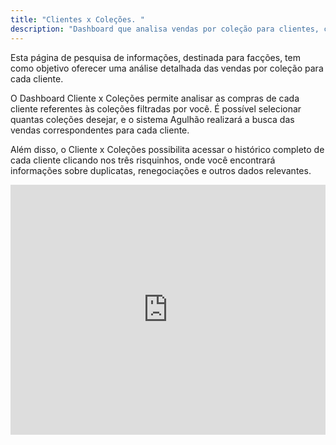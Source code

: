 ```yaml
---
title: "Clientes x Coleções. "
description: "Dashboard que analisa vendas por coleção para clientes, com acesso a histórico e dados financeiros."
---
```


Esta página de pesquisa de informações, destinada para facções, tem como objetivo oferecer uma análise detalhada das vendas por coleção para cada cliente.

O Dashboard Cliente x Coleções permite analisar as compras de cada cliente referentes às coleções filtradas por você. É possível selecionar quantas coleções desejar, e o sistema Agulhão realizará a busca das vendas correspondentes para cada cliente.

Além disso, o Cliente x Coleções possibilita acessar o histórico completo de cada cliente clicando nos três risquinhos, onde você encontrará informações sobre duplicatas, renegociações e outros dados relevantes.

<iframe width="100%" height="400" src="https://www.youtube.com/embed/41sB2JlE3sE?si=2ossYWzAbD8cfTLb" title="YouTube video player" frameborder="0" allow="accelerometer; autoplay; clipboard-write; encrypted-media; gyroscope; picture-in-picture; web-share" referrerpolicy="strict-origin-when-cross-origin" allowfullscreen />
